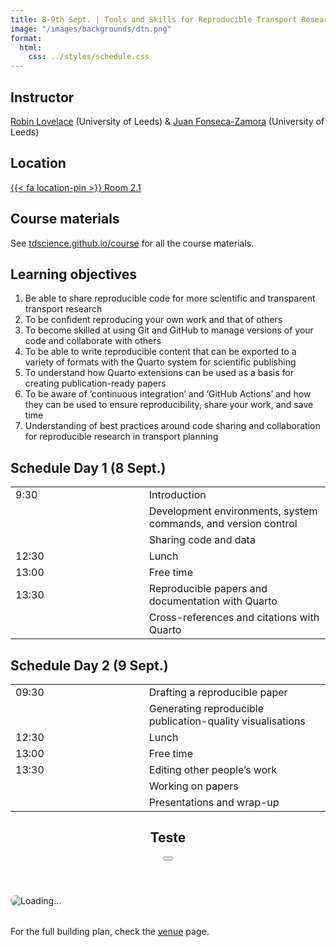 ```yaml
---
title: 8-9th Sept. | Tools and Skills for Reproducible Transport Research
image: "/images/backgrounds/dtn.png"
format:
  html:
    css: ../styles/schedule.css
---
```


## Instructor

[Robin Lovelace](/speakers/rlovelace.html) (University of Leeds) & [Juan Fonseca-Zamora](/speakers/jzamora.html) (University of Leeds)


## Location

<a class="plant-trigger small mt-1" data-plant-title="Upper floor: Room 2.1" data-plant-url="/images/plant/upper_21.png" href="#">{{< fa location-pin >}}  Room 2.1</a>

## Course materials

See [tdscience.github.io/course](https://tdscience.github.io/course/) for all the course materials.

## Learning objectives
1. Be able to share reproducible code for more scientific and transparent transport research
2. To be confident reproducing your own work and that of others
3. To become skilled at using Git and GitHub to manage versions of your code and collaborate with others
4. To be able to write reproducible content that can be exported to a variety of formats with the Quarto system for scientific publishing
5. To understand how Quarto extensions can be used as a basis for creating publication-ready papers
6. To be aware of ‘continuous integration’ and ‘GitHub Actions’ and how they can be used to ensure reproducibility, share your work, and save time
7. Understanding of best practices around code sharing and collaboration for reproducible research in transport planning


## Schedule Day 1 (8 Sept.)
::: {.schedule-forum}
| |  |
| --- | ---- |
| 9:30 | <span class="event-outline-blue"></span> Introduction |
| | <span class="event-filled-green"></span> Development environments, system commands, and version control |
| | <span class="event-filled-green"></span> Sharing code and data |
| 12:30 | <span class="event-outline-blue"></span> Lunch |
| 13:00 | <span class="event-outline-blue"></span> Free time |
| 13:30 | <span class="event-filled-green"></span> Reproducible papers and documentation with Quarto |
| | <span class="event-filled-green"></span> Cross-references and citations with Quarto |
:::

## Schedule Day 2 (9 Sept.)
::: {.schedule-forum}
| |  |
| --- | ---- |
| 09:30 | <span class="event-filled-green"></span> Drafting a reproducible paper |
| | <span class="event-filled-green"></span> Generating reproducible publication-quality visualisations |
| 12:30 | <span class="event-outline-blue"></span> Lunch |
| 13:00 | <span class="event-outline-blue"></span> Free time |
| 13:30 | <span class="event-filled-green"></span> Editing other people’s work |
| | <span class="event-filled-green"></span> Working on papers |
| | <span class="event-filled-green"></span> Presentations and wrap-up |
:::






```{=html}
<script src="https://unpkg.com/micromodal/dist/micromodal.min.js"></script>

<div class="modal micromodal-slide" id="plant-modal" aria-hidden="true">
  <div class="modal__overlay" tabindex="-1" data-micromodal-close>
    <div class="modal__container" role="dialog" aria-modal="true" aria-labelledby="plant-modal-title">
      <header>
        <h2 id="plant-modal-title">Teste</h2>
        <button aria-label="Close modal" data-micromodal-close class="btn btn-ouline-secondary"><i class="fa-solid fa-xmark"></i></button>
      </header>
      <main>
        <img id="plant-modal-img" src="" alt="Loading..." style="max-width:100%; border-radius:8px;" />
      </main>

      <img id="plant-legend" src="/images/plant/legend.png" alt="" style="max-width:100%; border-radius:8px;" />

      <p style="margin-top: 32px;">For the full building plan, check the <a href="/info/venue.html">venue</a> page.</p>
    </div>
  </div>
</div>

<script>
document.addEventListener("DOMContentLoaded", function() {
  // Initialize Micromodal with explicit modal id
  MicroModal.init({
    openTrigger: 'data-micromodal-trigger',
    closeTrigger: 'data-micromodal-close',
    disableScroll: true,
    awaitOpenAnimation: false,
    awaitCloseAnimation: false,
    onClose: () => {
      document.getElementById("plant-modal-img").setAttribute("src", "");
    }
  });

  // Attach dynamic trigger handler
  document.querySelectorAll(".plant-trigger").forEach(function(trigger) {
    trigger.addEventListener("click", function(e) {
      e.preventDefault();
      document.getElementById("plant-modal-img").setAttribute("src", "#");

      // Read data attributes
      const title = trigger.getAttribute("data-plant-title");
      const url   = trigger.getAttribute("data-plant-url");

      // Update modal content
      document.getElementById("plant-modal-title").textContent = title;
      document.getElementById("plant-modal-img").setAttribute("src", url);

      // Open the modal safely
      MicroModal.show("plant-modal");
    });
  });
});
</script>

```
